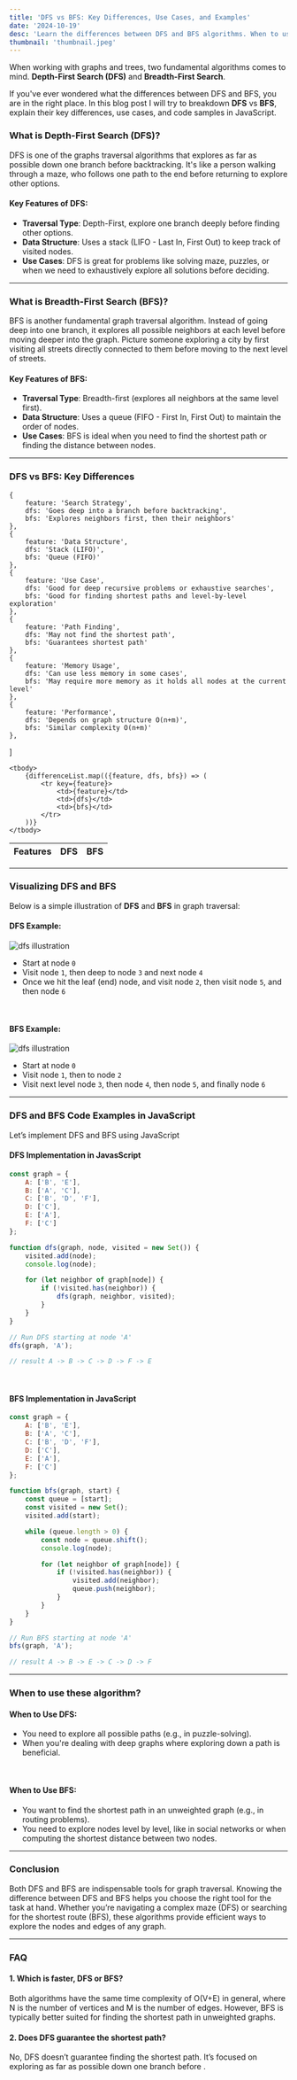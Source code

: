 ```yaml
---
title: 'DFS vs BFS: Key Differences, Use Cases, and Examples'
date: '2024-10-19'
desc: 'Learn the differences between DFS and BFS algorithms. When to use Depth-First Search or Breadth-First Search in your projects with example code in JavaScript.'
thumbnail: 'thumbnail.jpeg'
---
```


When working with graphs and trees, two fundamental algorithms comes to mind. **Depth-First Search (DFS)** and **Breadth-First Search**.

If you've ever wondered what the differences between DFS and BFS, you are in the right place. In this blog post I will try to breakdown **DFS** vs **BFS**,
explain their key differences, use cases, and code samples in JavaScript.

### What is Depth-First Search (DFS)?
DFS is one of the graphs traversal algorithms that explores as far as possible down one branch before backtracking.
It's like a person walking through a maze, who follows one path to the end before returning to explore other options.

#### Key Features of DFS:
- **Traversal Type**: Depth-First, explore one branch deeply before finding other options.
- **Data Structure**: Uses a stack (LIFO - Last In, First Out) to keep track of visited nodes.
- **Use Cases**: DFS is great for problems like solving maze, puzzles, or when we need to exhaustively explore all solutions before deciding.

***

### What is Breadth-First Search (BFS)?
BFS is another fundamental graph traversal algorithm. Instead of going deep into one branch, it explores all possible neighbors at each level before moving deeper into the graph.
Picture someone exploring a city by first visiting all streets directly connected to them before moving to the next level of streets.

#### Key Features of BFS:
- **Traversal Type**: Breadth-first (explores all neighbors at the same level first).
- **Data Structure**: Uses a queue (FIFO - First In, First Out) to maintain the order of nodes.
- **Use Cases**: BFS is ideal when you need to find the shortest path or finding the distance between nodes.

***

### DFS vs BFS: Key Differences
    {
        feature: 'Search Strategy',
        dfs: 'Goes deep into a branch before backtracking',
        bfs: 'Explores neighbors first, then their neighbors'
    },
    {
        feature: 'Data Structure',
        dfs: 'Stack (LIFO)',
        bfs: 'Queue (FIFO)'
    },
    {
        feature: 'Use Case',
        dfs: 'Good for deep recursive problems or exhaustive searches',
        bfs: 'Good for finding shortest paths and level-by-level exploration'
    },
    {
        feature: 'Path Finding',
        dfs: 'May not find the shortest path',
        bfs: 'Guarantees shortest path'
    },
    {
        feature: 'Memory Usage',
        dfs: 'Can use less memory in some cases',
        bfs: 'May require more memory as it holds all nodes at the current level'
    },
    {
        feature: 'Performance',
        dfs: 'Depends on graph structure O(n+m)',
        bfs: 'Similar complexity O(n+m)'
    },
]

<table>
    <thead>
    <tr>
        <th style={{'textAlign': 'left'}}>Features</th>
        <th style={{'textAlign': 'left'}}>DFS</th>
        <th style={{'textAlign': 'left'}}>BFS</th>
    </tr>
    </thead>

    <tbody>
        {differenceList.map(({feature, dfs, bfs}) => (
            <tr key={feature}>
                <td>{feature}</td>
                <td>{dfs}</td>
                <td>{bfs}</td>
            </tr>
        ))}
    </tbody>
</table>

***

### Visualizing DFS and BFS
Below is a simple illustration of **DFS** and **BFS** in graph traversal:


#### DFS Example:
![dfs illustration](dfs-vs-bfs/dfs.jpg)
- Start at node `0`
- Visit node `1`, then deep to node `3` and next node `4`
- Once we hit the leaf (end) node, <BacktrackAnchor/> and visit node `2`, then visit node `5`, and then node `6`

<br/>

#### BFS Example:
![dfs illustration](dfs-vs-bfs/bfs.jpg)
- Start at node `0`
- Visit node `1`, then to node `2`
- Visit next level node `3`, then node `4`, then node `5`, and finally node `6`

***

### DFS and BFS Code Examples in JavaScript
Let’s implement DFS and BFS using JavaScript

#### DFS Implementation in JavasScript
```js
const graph = {
    A: ['B', 'E'],
    B: ['A', 'C'],
    C: ['B', 'D', 'F'],
    D: ['C'],
    E: ['A'],
    F: ['C']
};

function dfs(graph, node, visited = new Set()) {
    visited.add(node);
    console.log(node);

    for (let neighbor of graph[node]) {
        if (!visited.has(neighbor)) {
            dfs(graph, neighbor, visited);
        }
    }
}

// Run DFS starting at node 'A'
dfs(graph, 'A');

// result A -> B -> C -> D -> F -> E
```
<br/>

#### BFS Implementation in JavaScript
```js
const graph = {
    A: ['B', 'E'],
    B: ['A', 'C'],
    C: ['B', 'D', 'F'],
    D: ['C'],
    E: ['A'],
    F: ['C']
};

function bfs(graph, start) {
    const queue = [start];
    const visited = new Set();
    visited.add(start);

    while (queue.length > 0) {
        const node = queue.shift();
        console.log(node);

        for (let neighbor of graph[node]) {
            if (!visited.has(neighbor)) {
                visited.add(neighbor);
                queue.push(neighbor);
            }
        }
    }
}

// Run BFS starting at node 'A'
bfs(graph, 'A');

// result A -> B -> E -> C -> D -> F
```

***

### When to use these algorithm?

#### When to Use DFS:
- You need to explore all possible paths (e.g., in puzzle-solving).
- When you're dealing with deep graphs where exploring down a path is beneficial.

<br/>

#### When to Use BFS:
- You want to find the shortest path in an unweighted graph (e.g., in routing problems).
- You need to explore nodes level by level, like in social networks or when computing the shortest distance between two nodes.

***

### Conclusion
Both DFS and BFS are indispensable tools for graph traversal.
Knowing the difference between DFS and BFS helps you choose the right tool for the task at hand.
Whether you’re navigating a complex maze (DFS) or searching for the shortest route (BFS),
these algorithms provide efficient ways to explore the nodes and edges of any graph.

***

### FAQ
#### 1. Which is faster, DFS or BFS?
Both algorithms have the same time complexity of O(V+E) in general, where N is the number of vertices and M is the number of edges.
However, BFS is typically better suited for finding the shortest path in unweighted graphs.

#### 2. Does DFS guarantee the shortest path?
No, DFS doesn’t guarantee finding the shortest path.
It’s focused on exploring as far as possible down one branch before <BacktrackAnchor/>.

